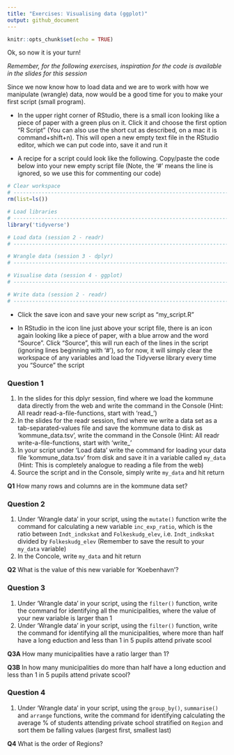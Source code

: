```yaml
---
title: "Exercises: Visualising data (ggplot)"
output: github_document
---
```


```r
knitr::opts_chunk$set(echo = TRUE)
```

Ok, so now it is your turn!

_Remember, for the following exercises, inspiration for the code is available in the slides for this session_

Since we now know how to load data and we are to work with how we manipulate (wrangle) data, now would be a good time for you to make your first script (small program).

- In the upper right corner of RStudio, there is a small icon looking like a piece of paper with a green plus on it. Click it and choose the first option "R Script" (You can also use the short cut as described, on a mac it is command+shift+n). This will open a new empty text file in the RStudio editor, which we can put code into, save it and run it

- A recipe for a script could look like the following. Copy/paste the code below into your new empty script file (Note, the '#' means the line is ignored, so we use this for commenting our code)

```r
# Clear workspace
# ------------------------------------------------------------------------------
rm(list=ls())

# Load libraries
# ------------------------------------------------------------------------------
library('tidyverse')

# Load data (session 2 - readr)
# ------------------------------------------------------------------------------

# Wrangle data (session 3 - dplyr)
# ------------------------------------------------------------------------------

# Visualise data (session 4 - ggplot)
# ------------------------------------------------------------------------------

# Write data (session 2 - readr)
# ------------------------------------------------------------------------------

```

- Click the save icon and save your new script as "my_script.R"

- In RStudio in the icon line just above your script file, there is an icon again looking like a piece of paper, with a blue arrow and the word "Source". Click "Source", this will run each of the lines in the script (ignoring lines beginning with '#'), so for now, it will simply clear the workspace of any variables and load the Tidyverse library every time you "Source" the script

### Question 1

1. In the slides for this dplyr session, find where we load the kommune data directly from the web and write the command in the Console (Hint: All readr read-a-file-functions, start with 'read_')
2. In the slides for the readr session, find where we write a data set as a tab-separated-values file and save the kommune data to disk as 'kommune_data.tsv', write the command in the Console (Hint: All readr write-a-file-functions, start with 'write_'
3. In your script under 'Load data' write the command for loading your data file 'kommune_data.tsv' from disk and save it in a variable called `my_data` (Hint: This is completely analogue to reading a file from the web)
4. Source the script and in the Console, simply write `my_data` and hit return

__Q1__ How many rows and columns are in the kommune data set?

### Question 2

1. Under 'Wrangle data' in your script, using the `mutate()` function write the command for calculating a new variable `inc_exp_ratio`, which is the ratio between `Indt_indkskat` and `Folkeskudg_elev`, i.e. `Indt_indkskat` divided by `Folkeskudg_elev` (Remember to save the result to your `my_data` variable)
2. In the Concole, write `my_data` and hit return

__Q2__ What is the value of this new variable for 'Koebenhavn'?

### Question 3

1. Under 'Wrangle data' in your script, using the `filter()` function, write the command for identifying all the municipalities, where the value of your new variable is larger than 1
2. Under 'Wrangle data' in your script, using the `filter()` function, write the command for identifying all the municipalities, where more than half have a long eduction and less than 1 in 5 pupils attend private scool

__Q3A__ How many municipalities have a ratio larger than 1?

__Q3B__ In how many municipalities do more than half have a long eduction and less than 1 in 5 pupils attend private scool?

### Question 4

1. Under 'Wrangle data' in your script, using the `group_by()`, `summarise()` and `arrange` functions, write the command for identifying calculating the average % of students attending private school stratified on `Region` and sort them be falling values (largest first, smallest last)

__Q4__ What is the order of Regions?
